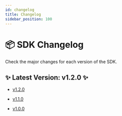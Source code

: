 ```yaml
---
id: changelog
title: Changelog
sidebar_position: 100
---
```


# 📦 SDK Changelog

Check the major changes for each version of the SDK.

## ✨ Latest Version: **v1.2.0** ✨

- [v1.2.0](./v1.2.0)

- [v1.1.0](./v1.1.0)

- [v1.0.0](./v1.0.0)
